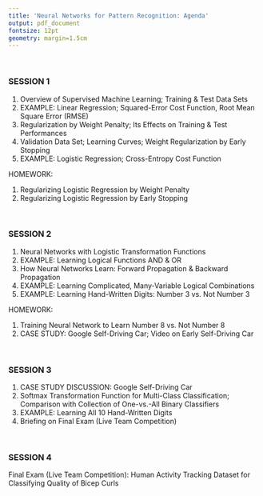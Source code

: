 ```yaml
---
title: 'Neural Networks for Pattern Recognition: Agenda'
output: pdf_document
fontsize: 12pt
geometry: margin=1.5cm
---
```

<br>



### SESSION 1

1. Overview of Supervised Machine Learning; Training & Test Data Sets
2. EXAMPLE: Linear Regression; Squared-Error Cost Function, Root Mean Square Error (RMSE)
3. Regularization by Weight Penalty; Its Effects on Training & Test Performances
4. Validation Data Set; Learning Curves; Weight Regularization by Early Stopping
5. EXAMPLE: Logistic Regression; Cross-Entropy Cost Function

HOMEWORK:

1. Regularizing Logistic Regression by Weight Penalty
2. Regularizing Logistic Regression by Early Stopping

<br>



### SESSION 2

1. Neural Networks with Logistic Transformation Functions
2. EXAMPLE: Learning Logical Functions AND & OR
3. How Neural Networks Learn: Forward Propagation & Backward Propagation
4. EXAMPLE: Learning Complicated, Many-Variable Logical Combinations
5. EXAMPLE: Learning Hand-Written Digits: Number 3 vs. Not Number 3

HOMEWORK:

1. Training Neural Network to Learn Number 8 vs. Not Number 8
2. CASE STUDY: Google Self-Driving Car; Video on Early Self-Driving Car

<br>



### SESSION 3

1. CASE STUDY DISCUSSION: Google Self-Driving Car
2. Softmax Transformation Function for Multi-Class Classification; Comparison with Collection of One-vs.-All Binary Classifiers
3. EXAMPLE: Learning All 10 Hand-Written Digits
4. Briefing on Final Exam (Live Team Competition)

<br>



### SESSION 4

Final Exam (Live Team Competition): Human Activity Tracking Dataset for Classifying Quality of Bicep Curls